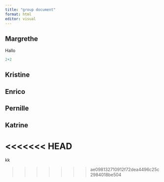 ```yaml
---
title: "group document"
format: html
editor: visual
---
```


## Margrethe

Hallo

```r
2+2

```

## Kristine

## Enrico

## Pernille

## Katrine
<<<<<<< HEAD
=======

kk



>>>>>>> ae098132710912f72dea4496c25c2984018be504
